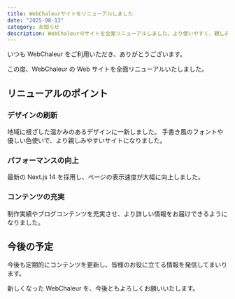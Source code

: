 ```yaml
---
title: WebChaleurサイトをリニューアルしました
date: "2025-08-13"
category: お知らせ
description: WebChaleurのサイトを全面リニューアルしました。より使いやすく、親しみやすいデザインになりました。
---
```


いつも WebChaleur をご利用いただき、ありがとうございます。

この度、WebChaleur の Web サイトを全面リニューアルいたしました。

## リニューアルのポイント

### デザインの刷新

地域に根ざした温かみのあるデザインに一新しました。
手書き風のフォントや優しい色使いで、より親しみやすいサイトになりました。

### パフォーマンスの向上

最新の Next.js 14 を採用し、ページの表示速度が大幅に向上しました。

### コンテンツの充実

制作実績やブログコンテンツを充実させ、より詳しい情報をお届けできるようになりました。

## 今後の予定

今後も定期的にコンテンツを更新し、皆様のお役に立てる情報を発信してまいります。

新しくなった WebChaleur を、今後ともよろしくお願いいたします。

